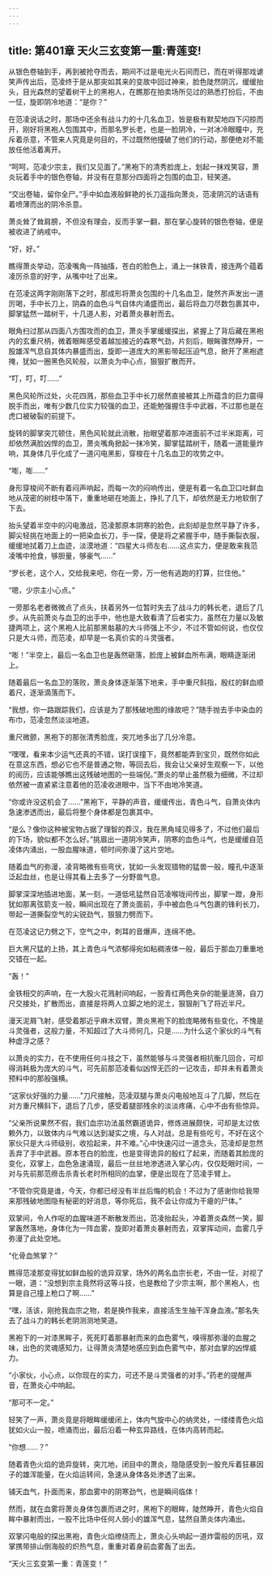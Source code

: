 ```yaml
---
---
---
```

title: 第401章 天火三玄变第一重:青莲变!
---



从银色卷轴到手，再到被抢夺而去，期间不过是电光火石间而已，而在听得那戏谑笑声传出后，范凌终于是从那突如其来的变故中回过神来，脸色陡然阴沉，缓缓抬头，目光森然的望着树干上的黑袍人，在瞧那在拍卖场所见过的熟悉打扮后，不由一怔，旋即阴冷地道：“是你？”

在范凌说话之时，那场中还余有战斗力的十几名血卫，皆是极有默契地四下闪掠而开，刚好将黑袍人包围其中，而那名罗长老，也是一脸阴冷，一对冰冷眼瞳中，充斥着杀意，不管来人究竟是何目的，不过既然他撞破了他们的行动，那便绝对不能放任他活着离开。

“呵呵，范凌少宗主，我们又见面了。”黑袍下的清秀脸庞上，划起一抹戏笑容，萧炎玩着手中的银色卷轴，并没有在意那分四面将之包围的血卫，轻笑道。

“交出卷轴，留你全尸。”手中如血液般鲜艳的长刀遥指向萧炎，范凌阴沉的话语有着喷薄而出的阴冷杀意。

萧炎耸了耸肩膀，不但没有理会，反而手掌一翻，那在掌心旋转的银色卷轴，便是被收进了纳戒中。

“好，好。”

瞧得萧炎举动，范凌嘴角一阵抽搐，苍白的脸色上，涌上一抹铁青，接连两个蕴着凌厉杀意的好字，从嘴中吐了出来。

在范凌这两字刚刚落下之时，那成形将萧炎包围的十几名血卫，陡然齐声发出一道厉喝，手中长刀上，阴森的血色斗气自体内涌盛而出，最后将血刀尽数包裹其中，脚掌猛然一踏树干，十几道人影，对着萧炎暴射而去。

眼角扫过那从四面八方围攻而的血卫，萧炎手掌缓缓探出，紧握上了背后藏在黑袍内的玄重尺柄，微着眼眸感受着越加接近的森寒气劲，片刻后，眼眸骤然睁开，一股雄浑气息自其体内暴盛而出，旋即一道庞大的黑影带起压迫气息，掀开了黑袍遮掩，犹如一圈黑色风轮般，以萧炎为中心点，狠狠扩散而开。

“叮，叮，叮……”

黑色风轮所过处，火花四溅，那些血卫手中长刀居然直接被其上所蕴含的巨力震得脱手而出，唯有少数几位实力较强的血卫，还能勉强握住手中武器，不过那也是在虎口被破裂的前提下。

旋转的脚掌突兀顿住，黑色风轮就此消散，抬眼望着那冲进面前不过半米距离，可却依然满脸凶悍的血卫，萧炎嘴角掀起一抹冷笑，脚掌猛踏树干，随着一道能量炸响，其身体几乎化成了一道闪电黑影，穿梭在十几名血卫的攻势之中。

“嘭，嘭……”

身形穿梭间不断有着闷声响起，而每一次的闷响传出，便是有着一名血卫口吐鲜血地从茂密的树枝中落下，重重地砸在地面上，挣扎了几下，却依然是无力地软倒了下去。

抬头望着半空中的闪电激战，范凌那原本阴寒的脸色，此刻却是忽然平静了许多，脚尖轻挑在地面上的一把染血长刀，手一探，便是将之紧握手中，随手撕裂衣服，缓缓地拭着刀上血迹，淡漠地道：“四星大斗师左右……这点实力，便是敢来我范凌嘴中抢食，够胆量，够豪气……”

“罗长老，这个人，交给我来吧，你在一旁，万一他有逃跑的打算，拦住他。”

“嗯，少宗主小心点。”

一旁那名老者微微点了点头，扶着另外一位暂时失去了战斗力的韩长老，退后了几步。从先前萧炎与血卫的出手中，他也是大致看清了后者实力，虽然在力量以及敏捷两项上，这个黑袍人比前那黑骷墓的大斗师强上不少，不过不管如何说，也仅仅只是大斗师，而范凌，却早是一名真价实的斗灵强者。

“嘭！”半空上，最后一名血卫也是轰然砸落，脸庞上被鲜血所布满，眼睛逐渐闭上。

随着最后一名血卫的落败，萧炎身体逐渐落下地来，手中重尺斜指，殷红的鲜血顺着尺，逐渐滴落而下。

“我想，你一路跟踪我们，应该是为了那残破地图的缘故吧？”随手抛去手中染血的布巾，范凌忽然淡淡地道。

重尺微颤，黑袍下的那张清秀脸庞，突兀地多出了几分冷意。

“嘿嘿，看来本少运气还真的不错，误打误撞下，竟然都能弄到宝贝，既然你如此在意这东西，想必它也不是普通之物，等回去后，我会让父亲好生观察一下，以他的阅历，应该能够瞧出这残破地图的一些端倪。”萧炎的举止虽然极为细微，不过却依然被一直紧紧注意着他的范凌收进眼中，当下不由地冷笑道。

“你或许没这机会了……”黑袍下，平静的声音，缓缓传出，青色斗气，自萧炎体内急速渗透而出，最后将整个身体都是包裹其中。

“是么？像你这种被宝物占据了理智的莽汉，我在黑角域见得多了，不过他们最后的下场，貌似都不怎么好。”挑眉出一道阴冷笑声，阴寒的血色斗气，也是缓缓自范凌体内涌出，一股血腥味道，顿时间弥漫了这片空地。

随着血气的弥漫，凌背略微有些弯伏，犹如一头发现猎物的猛兽一般，瞳孔中逐渐泛起血丝，也是让得其看上去多了一分野兽气息。

脚掌深深地插进地面，某一刻，一道低吼猛然自范凌喉咙间传出，脚掌一蹬，身形犹如那离弦箭支一般，瞬间出现在了萧炎面前，手中被血色斗气包裹的锋利长刀，带起一道撕裂空气的尖锐劲气，狠狠力劈而下。

在范凌这记力劈之下，空气之中，刺耳的音爆声，连绵不绝。

巨大黑尺猛的上扬，其上青色斗气浓郁得宛如粘稠液体一般，最后于那血刀重重地交错在一起。

“轰！”

金铁相交的声响，在一大股火花溅射间响起，一股青红两色夹杂的能量涟漪，自刀尺交接处，扩散而出，直接是将两人立脚之地的泥土，狠狠削飞了将近半尺。

漫天泥屑飞射，感受着那近乎麻木双臂，萧炎黑袍下的脸庞略微有些变化，不愧是斗灵强者，这般力量，不知超过了大斗师何几，只是……为什么这个家伙的斗气有种虚浮之感？

以萧炎的实力，在不使用任何斗技之下，虽然能够与斗灵强者相抗衡几回合，可却得消耗极为庞大的斗气，可先前那范凌看似凶悍无匹的一记攻击，却并未有着萧炎预料中的那般强横。

“这家伙好强的力量……”刀尺接触，范凌双腿与萧炎闪电般地互斗了几脚，然后在对方重尺横斜下，退后了几步，感受着腿部残余的淡淡疼痛，心中不由有些惊异。

“父亲所说果然不假，我们血宗功法虽然霸道诡异，修炼进展颇快，可却是太过依赖外力，以致体内斗气难以达到凝实之境，与人对战，总是有些吃亏，不好在这个家伙只是大斗师级别，收拾起来，并不难。”心中快速闪过一道念头，范凌却是忽然丢弃了手中武器。原本苍白的脸庞，也是变得诡异的殷红了起来，而随着其脸庞的变化，双掌上，血色急速涌现，最后一丝丝地渗透进入掌心内，仅仅眨眼时间，一对与先前那范痨击杀青长老时所相同的血掌，便是出现在了范凌手臂上。

“不管你究竟是谁，今天，你都已经没有半丝后悔的机会！不过为了感谢你给我带来那残破地图隐有秘密的好消息，等你死后，我不会让你成为干瘪的尸体。”

双掌间，令人作呕的血腥味道不断散发而出，范凌抬起头，冲着萧炎森然一笑，脚掌轰然落地，身体化为一阵血雾，旋即对着萧炎暴射而去，双掌挥动间，血雾几乎弥漫了此处空地。

“化骨血煞掌？”

瞧得范凌那变得犹如鲜血般的诡异双掌，场外的两名血宗长老，不由一怔，对视了一眼，道：“没想到宗主竟然将这等斗技，也是教给了少宗主啊，那个黑袍人，也算是自己撞上枪口了啊……”

“嘿，活该，刚抢我血宗之物，若是换作我来，直接活生生抽干浑身血液。”那名失去了战斗力的韩长老阴测测地笑道。

黑袍下的一对漆黑眸子，死死盯着那暴射而来的血色雾气，嗅得那弥漫的血腥之味，出色的灵魂感知力，让得萧炎清楚地感应到血色雾气中，那对血掌的凶悍威力。

“小家伙，小心点，以你现在的实力，可还不是斗灵强者的对手。”药老的提醒声音，在萧炎心中响起。

“那可不一定。”

轻笑了一声，萧炎竟是将眼眸缓缓闭上，体内气旋中心的纳灵处，一缕缕青色火焰犹如火山一般，喷涌而出，最后沿着一种玄异路线，在体内高转而起。

“你想……？”

随着青色火焰的诡异旋转，突兀地，闭目中的萧炎，隐隐感受到一股充斥着狂暴因子的雄浑能量，在火焰运转间，急速从身体各处渗透了出来。

铺天血气，扑面而来，那血雾中的阴寒劲气，也是瞬间临体！

然而，就在血雾将萧炎身体包裹而进之时，黑袍下的眼眸，陡然睁开，青色火焰自眸中暴射而出，一股不比场中任何人弱小的雄浑气息，猛然自萧炎体内涌出。

双掌闪电般的探出黑袍，青色火焰缭绕而上，萧炎心头响起一道炸雷般的厉吼，双掌携带排山倒海般的炽热气息，重重对着身前血雾轰了出去。

“天火三玄变第一重：青莲变！”